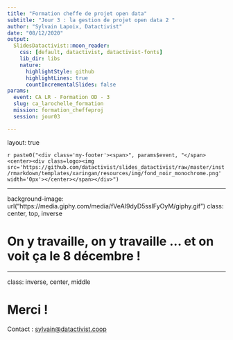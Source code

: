 ```yaml
---
title: "Formation cheffe de projet open data"
subtitle: "Jour 3 : la gestion de projet open data 2 "
author: "Sylvain Lapoix, Datactivist"
date: "08/12/2020"
output:
  SlidesDatactivist::moon_reader:
    css: [default, datactivist, datactivist-fonts]
    lib_dir: libs
    nature:
      highlightStyle: github
      highlightLines: true
      countIncrementalSlides: false
params:
  event: CA LR - Formation OD - 3
  slug: ca_larochelle_formation
  mission: formation_cheffeproj
  session: jour03

---
```

layout: true
  

`r paste0("<div class='my-footer'><span>", params$event, "</span> <center><div class=logo><img src='https://github.com/datactivist/slides_datactivist/raw/master/inst/rmarkdown/templates/xaringan/resources/img/fond_noir_monochrome.png' width='0px'></center></span></div>")` 


---


background-image: url("https://media.giphy.com/media/fVeAI9dyD5ssIFyOyM/giphy.gif")
class: center, top, inverse

# On y travaille, on y travaille ... et on voit ça le 8 décembre !


---
class: inverse, center, middle

# Merci !

Contact : [sylvain@datactivist.coop](mailto:sylvain@datactivist.coop)
